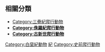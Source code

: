 ==相關分類==
*[[:Category:三疊紀爬行動物|Category:三疊紀爬行動物]]
*'''[[:Category:侏羅紀爬行動物|Category:侏羅紀爬行動物]]'''
*'''[[:Category:古新世爬行動物|Category:古新世爬行動物]]'''

[[Category:白堊紀動物|Category:白堊紀動物]]
[[Category:爬行動物|紀]]
[[Category:史前爬行動物|Category:史前爬行動物]]